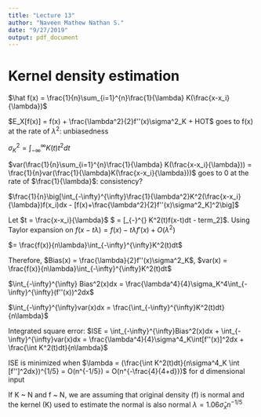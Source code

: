 ```yaml
---
title: "Lecture 13"
author: "Naveen Mathew Nathan S."
date: "9/27/2019"
output: pdf_document
---
```


# Kernel density estimation

$\hat f(x) = \frac{1}{n}\sum_{i=1}^{n}\frac{1}{\lambda} K(\frac{x-x_i}{\lambda})$

$E_X[f(x)] = f(x) + \frac{\lambda^2}{2}f''(x)\sigma^2_K + HOT$ goes to f(x) at the rate of $\lambda^2$: unbiasedness

$\sigma_K^2 = \int_{-\infty}^{\infty} K(t)t^2dt$

$var(\frac{1}{n}\sum_{i=1}^{n}\frac{1}{\lambda} K(\frac{x-x_i}{\lambda})) = \frac{1}{n}var(\frac{1}{\lambda}K(\frac{x-x_i}{\lambda}))$ goes to 0 at the rate of $\frac{1}{\lambda}$: consistency?

$\frac{1}{n}\big[\int_{-\infty}^{\infty}\frac{1}{\lambda^2}K^2(\frac{x-x_i}{\lambda})f(x_i)dx - [f(x)+\frac{\lambda^2}{2}f''(x)\sigma^2_K]^2\big]$

Let $t = \frac{x-x_i}{\lambda}$ $ = \frac{1}{n}[\int_{-\infty}^{\infty} \frac{1}{\lambda} K^2(t)f(x-\lambda t)dt - term_2]$. Using Taylor expansion on $f(x - t\lambda) = f(x) - t\lambda f'(x) + O(\lambda^2)$

$= \frac{f(x)}{n\lambda}\int_{-\infty}^{\infty}K^2(t)dt$

Therefore, $Bias(x) = \frac{\lambda}{2}f''(x)\sigma^2_K$, $var(x) = \frac{f(x)}{n\lambda}\int_{-\infty}^{\infty}K^2(t)dt$

$\int_{-\infty}^{\infty} Bias^2(x)dx = \frac{\lambda^4}{4}\sigma_K^4\int_{-\infty}^{\infty}(f''(x))^2dx$

$\int_{-\infty}^{\infty}var(x)dx = \frac{\int_{-\infty}^{\infty}K^2(t)dt}{n\lambda}$

Integrated square error: $ISE = \int_{-\infty}^{\infty}Bias^2(x)dx + \int_{-\infty}^{\infty}var(x)dx = \frac{\lambda^4}{4}\sigma^4_K\int[f''(x)]^2dx + \frac{\int K^2(t)dt}{n\lambda}$

ISE is minimized when $\lambda = (\frac{\int K^2(t)dt}{n\sigma^4_K \int [f'']^2dx})^{1/5} = O(n^{-1/5}) = O(n^{-\frac{4}{4+d}})$ for d dimensional input

If K ~ N and f ~ N, we are assuming that original density (f) is normal and the kernel (K) used to estimate the normal is also normal $\lambda = 1.06 \hat\sigma_x n^{-1/5}$